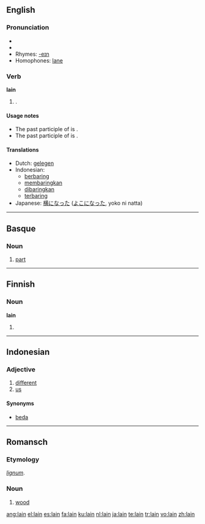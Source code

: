 ==English==

===Pronunciation===
*{{IPA|/lein/}}
*{{audio|en-us-lain.ogg|Audio (US)}}
*Rhymes: [[Rhymes:English:-eɪn|-eɪn]]
*Homophones: [[lane]]

===Verb===
'''lain'''

# {{past participle of|[[lie#Etymology 1|lie]]|nodot=1}}{{term|||oriented in a horizontal position, situated}}.

====Usage notes====
*The past participle of {{term||[[lie#Etymology 2|lie]]|deceive}} is {{term|lied|lang=en}}.
*The past participle of {{term||[[lay#Etymology 1|lay]]|put down}} is {{term|laid|lang=en}}.

====Translations====
*Dutch: [[gelegen]]
*Indonesian:
** [[baring|berbaring]]
** [[baring|membaringkan]]
** [[baring|dibaringkan]]
** [[baring|terbaring]]
*Japanese: [[横になった]] ([[よこになった]], yoko ni natta)

----

==Basque==

===Noun===
{{infl|eu|noun}}

# [[part]]

----

==Finnish==

===Noun===
'''lain'''

# {{fi-form of|laki|type=noun|case=genitive|pl=singular}}

----

==Indonesian==

===Adjective===
{{infl|id|adjective}}

# [[different]]
# [[us]]

====Synonyms====
* [[beda]]

----

==Romansch==

===Etymology===
{{L.|rm}} ''[[lignum]]''.

===Noun===
{{infl|rm|noun|m}}

# [[wood]]

[[ang:lain]]
[[el:lain]]
[[es:lain]]
[[fa:lain]]
[[ku:lain]]
[[nl:lain]]
[[ja:lain]]
[[te:lain]]
[[tr:lain]]
[[vo:lain]]
[[zh:lain]]